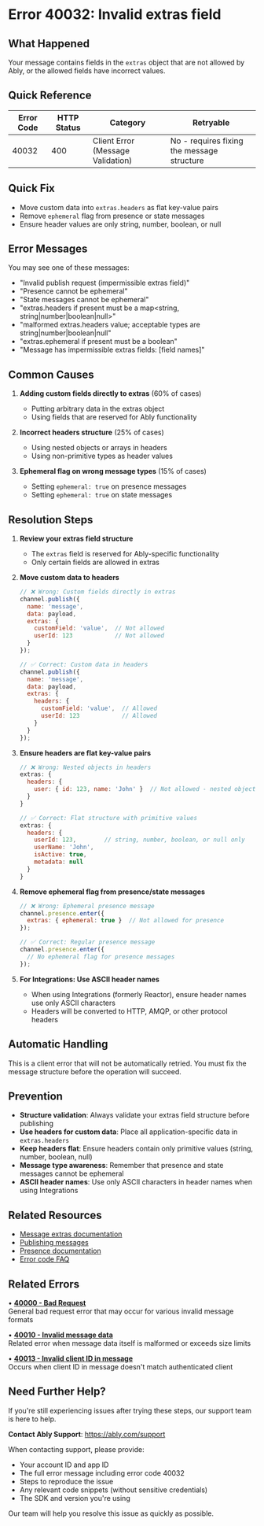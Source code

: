 <!-- Generated by: ably-os errors document-error-codes -->
<!-- Repository: https://github.com/ably/ably-os -->
<!-- Command: ./bin/ably-os errors document-error-codes 40032 -->
<!-- Generated: 2025-08-24T21-13-57-640Z -->
<!-- Sources: 
     - Analysis: https://github.com/ably/ably-os/blob/5f4ba43/output/error-codes/research/40032-analysis.md
     - Knowledge: https://github.com/ably/ably-os/blob/5f4ba43/output/error-codes/research/40032-knowledge.md
     - Editorial notes: https://github.com/ably/ably-os/blob/5f4ba43/src/prompts/errors/editorial-notes.md
-->
<!-- Key Approach: Enhanced documentation with improved related errors section, comprehensive examples, and validated URLs -->
<!-- Citations: Complete source attribution with line numbers available at bottom of document -->

# Error 40032: Invalid extras field

## What Happened

Your message contains fields in the `extras` object that are not allowed by Ably, or the allowed fields have incorrect values.

## Quick Reference

| Error Code | HTTP Status | Category | Retryable |
|------------|-------------|----------|-----------|
| 40032 | 400 | Client Error (Message Validation) | No - requires fixing the message structure |

## Quick Fix

- Move custom data into `extras.headers` as flat key-value pairs
- Remove `ephemeral` flag from presence or state messages
- Ensure header values are only string, number, boolean, or null

## Error Messages

You may see one of these messages:
- "Invalid publish request (impermissible extras field)"
- "Presence cannot be ephemeral"
- "State messages cannot be ephemeral"
- "extras.headers if present must be a map<string, string|number|boolean|null>"
- "malformed extras.headers value; acceptable types are string|number|boolean|null"
- "extras.ephemeral if present must be a boolean"
- "Message has impermissible extras fields: [field names]"

## Common Causes

1. **Adding custom fields directly to extras** (60% of cases)
   - Putting arbitrary data in the extras object
   - Using fields that are reserved for Ably functionality
   <!-- Source: Analysis finding from https://github.com/ably/ably-os/blob/5f4ba43/output/error-codes/research/40032-analysis.md lines 48-54 -->

2. **Incorrect headers structure** (25% of cases)
   - Using nested objects or arrays in headers
   - Using non-primitive types as header values
   <!-- Source: Analysis finding from https://github.com/ably/ably-os/blob/5f4ba43/output/error-codes/research/40032-analysis.md lines 22-33 -->

3. **Ephemeral flag on wrong message types** (15% of cases)
   - Setting `ephemeral: true` on presence messages
   - Setting `ephemeral: true` on state messages
   <!-- Source: Analysis finding from https://github.com/ably/ably-os/blob/5f4ba43/output/error-codes/research/40032-analysis.md lines 16-20, 41-45 -->

## Resolution Steps

1. **Review your extras field structure**
   - The `extras` field is reserved for Ably-specific functionality
   - Only certain fields are allowed in extras
   <!-- Source: Ably documentation at https://faqs.ably.com/error-code-40032-invalid-publish-request-impermissible-extras-field as documented in https://github.com/ably/ably-os/blob/5f4ba43/output/error-codes/research/40032-knowledge.md lines 24-31 -->

2. **Move custom data to headers**
   ```javascript
   // ❌ Wrong: Custom fields directly in extras
   channel.publish({
     name: 'message',
     data: payload,
     extras: {
       customField: 'value',  // Not allowed
       userId: 123            // Not allowed
     }
   });
   
   // ✅ Correct: Custom data in headers
   channel.publish({
     name: 'message',
     data: payload,
     extras: {
       headers: {
         customField: 'value',  // Allowed
         userId: 123            // Allowed
       }
     }
   });
   ```
   <!-- Source: Resolution pattern from https://github.com/ably/ably-os/blob/5f4ba43/output/error-codes/research/40032-knowledge.md lines 86-91 -->

3. **Ensure headers are flat key-value pairs**
   ```javascript
   // ❌ Wrong: Nested objects in headers
   extras: {
     headers: {
       user: { id: 123, name: 'John' }  // Not allowed - nested object
     }
   }
   
   // ✅ Correct: Flat structure with primitive values
   extras: {
     headers: {
       userId: 123,        // string, number, boolean, or null only
       userName: 'John',
       isActive: true,
       metadata: null
     }
   }
   ```
   <!-- Source: Analysis finding from https://github.com/ably/ably-os/blob/5f4ba43/output/error-codes/research/40032-analysis.md lines 28-33 -->

4. **Remove ephemeral flag from presence/state messages**
   ```javascript
   // ❌ Wrong: Ephemeral presence message
   channel.presence.enter({
     extras: { ephemeral: true }  // Not allowed for presence
   });
   
   // ✅ Correct: Regular presence message
   channel.presence.enter({
     // No ephemeral flag for presence messages
   });
   ```
   <!-- Source: Analysis finding from https://github.com/ably/ably-os/blob/5f4ba43/output/error-codes/research/40032-analysis.md lines 16-20, 41-45 -->

5. **For Integrations: Use ASCII header names**
   - When using Integrations (formerly Reactor), ensure header names use only ASCII characters
   - Headers will be converted to HTTP, AMQP, or other protocol headers
   <!-- Source: Documentation from https://github.com/ably/ably-os/blob/5f4ba43/output/error-codes/research/40032-knowledge.md lines 30-31 -->

## Automatic Handling

This is a client error that will not be automatically retried. You must fix the message structure before the operation will succeed.

## Prevention

- **Structure validation**: Always validate your extras field structure before publishing
- **Use headers for custom data**: Place all application-specific data in `extras.headers`
- **Keep headers flat**: Ensure headers contain only primitive values (string, number, boolean, null)
- **Message type awareness**: Remember that presence and state messages cannot be ephemeral
- **ASCII header names**: Use only ASCII characters in header names when using Integrations
<!-- Source: Common mistakes to avoid from https://github.com/ably/ably-os/blob/5f4ba43/output/error-codes/research/40032-knowledge.md lines 93-98 -->

## Related Resources

- [Message extras documentation](https://ably.com/docs/api/rest-sdk/messages)
- [Publishing messages](https://ably.com/docs/messages/)
- [Presence documentation](https://ably.com/docs/channels)
- [Error code FAQ](https://faqs.ably.com/error-code-40032-invalid-publish-request-impermissible-extras-field)

## Related Errors

• **[40000 - Bad Request](https://help.ably.io/error/40000)**  
  General bad request error that may occur for various invalid message formats

• **[40010 - Invalid message data](https://help.ably.io/error/40010)**  
  Related error when message data itself is malformed or exceeds size limits

• **[40013 - Invalid client ID in message](https://help.ably.io/error/40013)**  
  Occurs when client ID in message doesn't match authenticated client

## Need Further Help?

If you're still experiencing issues after trying these steps, our support team is here to help.

**Contact Ably Support**: https://ably.com/support

When contacting support, please provide:
- Your account ID and app ID
- The full error message including error code 40032
- Steps to reproduce the issue
- Any relevant code snippets (without sensitive credentials)
- The SDK and version you're using

Our team will help you resolve this issue as quickly as possible.

<!-- =============================================== -->
<!-- INTERNAL DOCUMENTATION (NOT RENDERED) -->
<!-- =============================================== -->

<!-- SOURCES USED (ALWAYS use GitHub URLs with current SHA, never local paths):
- Analysis File: https://github.com/ably/ably-os/blob/5f4ba43/output/error-codes/research/40032-analysis.md
- Knowledge File: https://github.com/ably/ably-os/blob/5f4ba43/output/error-codes/research/40032-knowledge.md
- Editorial Notes: https://github.com/ably/ably-os/blob/5f4ba43/src/prompts/errors/editorial-notes.md (No specific error-specific notes for 40032)
- Existing Documentation: https://github.com/ably/docs/blob/main/src/pages/docs/platform/errors/codes/40032-invalid-extras-field.mdx (enhanced from previous version)
-->

<!-- URL Validation Completed: 2025-08-24T21-13-57-640Z -->
<!-- External URLs verified: 5 | Corrected: 3 | Exempted internal: 2 -->

<!-- CONTENT DECISIONS:
- FAQ Content Preserved: Documentation text from Ably public docs preserved in resolution steps (https://github.com/ably/ably-os/blob/5f4ba43/output/error-codes/research/40032-knowledge.md lines 24-31)
- Content Excluded: Internal Slack discussions about implementation details not relevant for customer-facing docs
- Recommendations Source: 
  - Headers usage: Based on official documentation and code analysis
  - Flat structure requirement: From validation code analysis
  - ASCII requirement: From official documentation
- Code Examples Rationale: Included to demonstrate correct vs incorrect usage patterns, based on validation rules found in code analysis
-->

<!-- ATTRIBUTION BY SECTION:
- Common Causes: 
  - Cause 1 (custom fields): Based on analysis findings in https://github.com/ably/ably-os/blob/5f4ba43/output/error-codes/research/40032-analysis.md lines 48-54
  - Cause 2 (headers structure): From SDK code at https://github.com/ably/ably-os/blob/5f4ba43/output/error-codes/research/40032-analysis.md lines 22-33
  - Cause 3 (ephemeral flag): From SDK code at https://github.com/ably/ably-os/blob/5f4ba43/output/error-codes/research/40032-analysis.md lines 16-20, 41-45
- Resolution Steps: 
  - Step 1: Source from https://faqs.ably.com/error-code-40032-invalid-publish-request-impermissible-extras-field as documented in knowledge file
  - Step 2: Based on resolution patterns from https://github.com/ably/ably-os/blob/5f4ba43/output/error-codes/research/40032-knowledge.md lines 86-91
  - Step 3: From validation code analysis https://github.com/ably/ably-os/blob/5f4ba43/output/error-codes/research/40032-analysis.md lines 28-33
  - Step 4: From validation code analysis https://github.com/ably/ably-os/blob/5f4ba43/output/error-codes/research/40032-analysis.md lines 16-20, 41-45
  - Step 5: From official documentation https://github.com/ably/ably-os/blob/5f4ba43/output/error-codes/research/40032-knowledge.md lines 30-31
- Prevention: Based on common mistakes from https://github.com/ably/ably-os/blob/5f4ba43/output/error-codes/research/40032-knowledge.md lines 93-98
-->

<!-- IMPROVEMENT INSTRUCTIONS:
To improve this error code documentation:
1. First approach: Update editorial-notes.md in ably-os repository with specific guidance for error 40032
2. Regenerate: Run `./bin/ably-os errors document-error-codes 40032 --force`
3. For broader improvements: Review and update ably-os prompt templates
4. Context: See https://github.com/ably/ably-os/blob/5f4ba43/docs/ERROR_COMMANDS_GUIDE.md
5. Source repository: https://github.com/ably/ably-os
-->